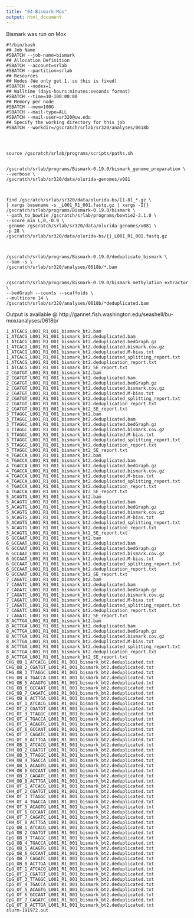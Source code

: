 ```yaml
---
title: "04-Bismark-Mox"
output: html_document
---
```


Bismark was run on Mox

```
#!/bin/bash
## Job Name
#SBATCH --job-name=bismark
## Allocation Definition
#SBATCH --account=srlab
#SBATCH --partition=srlab
## Resources
## Nodes (We only get 1, so this is fixed)
#SBATCH --nodes=1
## Walltime (days-hours:minutes:seconds format)
#SBATCH --time=10-100:00:00
## Memory per node
#SBATCH --mem=100G
#SBATCH --mail-type=ALL
#SBATCH --mail-user=sr320@uw.edu
## Specify the working directory for this job
#SBATCH --workdir=/gscratch/srlab/sr320/analyses/0618b
 
 
 
 
source /gscratch/srlab/programs/scripts/paths.sh
 
 
/gscratch/srlab/programs/Bismark-0.19.0/bismark_genome_preparation \
--verbose \
/gscratch/srlab/sr320/data/olurida-genomes/v081
 
 
 
find /gscratch/srlab/sr320/data/olurida-bs/[1-8]_*.gz \
| xargs basename -s _L001_R1_001.fastq.gz | xargs -I{} /gscratch/srlab/programs/Bismark-0.19.0/bismark \
--path_to_bowtie /gscratch/srlab/programs/bowtie2-2.1.0 \
--score_min L,0,-0.9 \
-genome /gscratch/srlab/sr320/data/olurida-genomes/v081 \
-p 28 \
/gscratch/srlab/sr320/data/olurida-bs/{}_L001_R1_001.fastq.gz
 
 
 
/gscratch/srlab/programs/Bismark-0.19.0/deduplicate_bismark \
--bam -s \
/gscratch/srlab/sr320/analyses/0618b/*.bam
 
 
/gscratch/srlab/programs/Bismark-0.19.0/bismark_methylation_extractor \
--bedGraph --counts --scaffolds \
--multicore 14 \
/gscratch/srlab/sr320/analyses/0618b/*deduplicated.bam
```

Output is available @
http://gannet.fish.washington.edu/seashell/bu-mox/analyses/0618b/


```
1_ATCACG_L001_R1_001_bismark_bt2.bam
1_ATCACG_L001_R1_001_bismark_bt2.deduplicated.bam
1_ATCACG_L001_R1_001_bismark_bt2.deduplicated.bedGraph.gz
1_ATCACG_L001_R1_001_bismark_bt2.deduplicated.bismark.cov.gz
1_ATCACG_L001_R1_001_bismark_bt2.deduplicated.M-bias.txt
1_ATCACG_L001_R1_001_bismark_bt2.deduplicated_splitting_report.txt
1_ATCACG_L001_R1_001_bismark_bt2.deduplication_report.txt
1_ATCACG_L001_R1_001_bismark_bt2_SE_report.txt
2_CGATGT_L001_R1_001_bismark_bt2.bam
2_CGATGT_L001_R1_001_bismark_bt2.deduplicated.bam
2_CGATGT_L001_R1_001_bismark_bt2.deduplicated.bedGraph.gz
2_CGATGT_L001_R1_001_bismark_bt2.deduplicated.bismark.cov.gz
2_CGATGT_L001_R1_001_bismark_bt2.deduplicated.M-bias.txt
2_CGATGT_L001_R1_001_bismark_bt2.deduplicated_splitting_report.txt
2_CGATGT_L001_R1_001_bismark_bt2.deduplication_report.txt
2_CGATGT_L001_R1_001_bismark_bt2_SE_report.txt
3_TTAGGC_L001_R1_001_bismark_bt2.bam
3_TTAGGC_L001_R1_001_bismark_bt2.deduplicated.bam
3_TTAGGC_L001_R1_001_bismark_bt2.deduplicated.bedGraph.gz
3_TTAGGC_L001_R1_001_bismark_bt2.deduplicated.bismark.cov.gz
3_TTAGGC_L001_R1_001_bismark_bt2.deduplicated.M-bias.txt
3_TTAGGC_L001_R1_001_bismark_bt2.deduplicated_splitting_report.txt
3_TTAGGC_L001_R1_001_bismark_bt2.deduplication_report.txt
3_TTAGGC_L001_R1_001_bismark_bt2_SE_report.txt
4_TGACCA_L001_R1_001_bismark_bt2.bam
4_TGACCA_L001_R1_001_bismark_bt2.deduplicated.bam
4_TGACCA_L001_R1_001_bismark_bt2.deduplicated.bedGraph.gz
4_TGACCA_L001_R1_001_bismark_bt2.deduplicated.bismark.cov.gz
4_TGACCA_L001_R1_001_bismark_bt2.deduplicated.M-bias.txt
4_TGACCA_L001_R1_001_bismark_bt2.deduplicated_splitting_report.txt
4_TGACCA_L001_R1_001_bismark_bt2.deduplication_report.txt
4_TGACCA_L001_R1_001_bismark_bt2_SE_report.txt
5_ACAGTG_L001_R1_001_bismark_bt2.bam
5_ACAGTG_L001_R1_001_bismark_bt2.deduplicated.bam
5_ACAGTG_L001_R1_001_bismark_bt2.deduplicated.bedGraph.gz
5_ACAGTG_L001_R1_001_bismark_bt2.deduplicated.bismark.cov.gz
5_ACAGTG_L001_R1_001_bismark_bt2.deduplicated.M-bias.txt
5_ACAGTG_L001_R1_001_bismark_bt2.deduplicated_splitting_report.txt
5_ACAGTG_L001_R1_001_bismark_bt2.deduplication_report.txt
5_ACAGTG_L001_R1_001_bismark_bt2_SE_report.txt
6_GCCAAT_L001_R1_001_bismark_bt2.bam
6_GCCAAT_L001_R1_001_bismark_bt2.deduplicated.bam
6_GCCAAT_L001_R1_001_bismark_bt2.deduplicated.bedGraph.gz
6_GCCAAT_L001_R1_001_bismark_bt2.deduplicated.bismark.cov.gz
6_GCCAAT_L001_R1_001_bismark_bt2.deduplicated.M-bias.txt
6_GCCAAT_L001_R1_001_bismark_bt2.deduplicated_splitting_report.txt
6_GCCAAT_L001_R1_001_bismark_bt2.deduplication_report.txt
6_GCCAAT_L001_R1_001_bismark_bt2_SE_report.txt
7_CAGATC_L001_R1_001_bismark_bt2.bam
7_CAGATC_L001_R1_001_bismark_bt2.deduplicated.bam
7_CAGATC_L001_R1_001_bismark_bt2.deduplicated.bedGraph.gz
7_CAGATC_L001_R1_001_bismark_bt2.deduplicated.bismark.cov.gz
7_CAGATC_L001_R1_001_bismark_bt2.deduplicated.M-bias.txt
7_CAGATC_L001_R1_001_bismark_bt2.deduplicated_splitting_report.txt
7_CAGATC_L001_R1_001_bismark_bt2.deduplication_report.txt
7_CAGATC_L001_R1_001_bismark_bt2_SE_report.txt
8_ACTTGA_L001_R1_001_bismark_bt2.bam
8_ACTTGA_L001_R1_001_bismark_bt2.deduplicated.bam
8_ACTTGA_L001_R1_001_bismark_bt2.deduplicated.bedGraph.gz
8_ACTTGA_L001_R1_001_bismark_bt2.deduplicated.bismark.cov.gz
8_ACTTGA_L001_R1_001_bismark_bt2.deduplicated.M-bias.txt
8_ACTTGA_L001_R1_001_bismark_bt2.deduplicated_splitting_report.txt
8_ACTTGA_L001_R1_001_bismark_bt2.deduplication_report.txt
8_ACTTGA_L001_R1_001_bismark_bt2_SE_report.txt
CHG_OB_1_ATCACG_L001_R1_001_bismark_bt2.deduplicated.txt
CHG_OB_2_CGATGT_L001_R1_001_bismark_bt2.deduplicated.txt
CHG_OB_3_TTAGGC_L001_R1_001_bismark_bt2.deduplicated.txt
CHG_OB_4_TGACCA_L001_R1_001_bismark_bt2.deduplicated.txt
CHG_OB_5_ACAGTG_L001_R1_001_bismark_bt2.deduplicated.txt
CHG_OB_6_GCCAAT_L001_R1_001_bismark_bt2.deduplicated.txt
CHG_OB_7_CAGATC_L001_R1_001_bismark_bt2.deduplicated.txt
CHG_OB_8_ACTTGA_L001_R1_001_bismark_bt2.deduplicated.txt
CHG_OT_1_ATCACG_L001_R1_001_bismark_bt2.deduplicated.txt
CHG_OT_2_CGATGT_L001_R1_001_bismark_bt2.deduplicated.txt
CHG_OT_3_TTAGGC_L001_R1_001_bismark_bt2.deduplicated.txt
CHG_OT_4_TGACCA_L001_R1_001_bismark_bt2.deduplicated.txt
CHG_OT_5_ACAGTG_L001_R1_001_bismark_bt2.deduplicated.txt
CHG_OT_6_GCCAAT_L001_R1_001_bismark_bt2.deduplicated.txt
CHG_OT_7_CAGATC_L001_R1_001_bismark_bt2.deduplicated.txt
CHG_OT_8_ACTTGA_L001_R1_001_bismark_bt2.deduplicated.txt
CHH_OB_1_ATCACG_L001_R1_001_bismark_bt2.deduplicated.txt
CHH_OB_2_CGATGT_L001_R1_001_bismark_bt2.deduplicated.txt
CHH_OB_3_TTAGGC_L001_R1_001_bismark_bt2.deduplicated.txt
CHH_OB_4_TGACCA_L001_R1_001_bismark_bt2.deduplicated.txt
CHH_OB_5_ACAGTG_L001_R1_001_bismark_bt2.deduplicated.txt
CHH_OB_6_GCCAAT_L001_R1_001_bismark_bt2.deduplicated.txt
CHH_OB_7_CAGATC_L001_R1_001_bismark_bt2.deduplicated.txt
CHH_OB_8_ACTTGA_L001_R1_001_bismark_bt2.deduplicated.txt
CHH_OT_1_ATCACG_L001_R1_001_bismark_bt2.deduplicated.txt
CHH_OT_2_CGATGT_L001_R1_001_bismark_bt2.deduplicated.txt
CHH_OT_3_TTAGGC_L001_R1_001_bismark_bt2.deduplicated.txt
CHH_OT_4_TGACCA_L001_R1_001_bismark_bt2.deduplicated.txt
CHH_OT_5_ACAGTG_L001_R1_001_bismark_bt2.deduplicated.txt
CHH_OT_6_GCCAAT_L001_R1_001_bismark_bt2.deduplicated.txt
CHH_OT_7_CAGATC_L001_R1_001_bismark_bt2.deduplicated.txt
CHH_OT_8_ACTTGA_L001_R1_001_bismark_bt2.deduplicated.txt
CpG_OB_1_ATCACG_L001_R1_001_bismark_bt2.deduplicated.txt
CpG_OB_2_CGATGT_L001_R1_001_bismark_bt2.deduplicated.txt
CpG_OB_3_TTAGGC_L001_R1_001_bismark_bt2.deduplicated.txt
CpG_OB_4_TGACCA_L001_R1_001_bismark_bt2.deduplicated.txt
CpG_OB_5_ACAGTG_L001_R1_001_bismark_bt2.deduplicated.txt
CpG_OB_6_GCCAAT_L001_R1_001_bismark_bt2.deduplicated.txt
CpG_OB_7_CAGATC_L001_R1_001_bismark_bt2.deduplicated.txt
CpG_OB_8_ACTTGA_L001_R1_001_bismark_bt2.deduplicated.txt
CpG_OT_1_ATCACG_L001_R1_001_bismark_bt2.deduplicated.txt
CpG_OT_2_CGATGT_L001_R1_001_bismark_bt2.deduplicated.txt
CpG_OT_3_TTAGGC_L001_R1_001_bismark_bt2.deduplicated.txt
CpG_OT_4_TGACCA_L001_R1_001_bismark_bt2.deduplicated.txt
CpG_OT_5_ACAGTG_L001_R1_001_bismark_bt2.deduplicated.txt
CpG_OT_6_GCCAAT_L001_R1_001_bismark_bt2.deduplicated.txt
CpG_OT_7_CAGATC_L001_R1_001_bismark_bt2.deduplicated.txt
CpG_OT_8_ACTTGA_L001_R1_001_bismark_bt2.deduplicated.txt
slurm-191972.out

```






